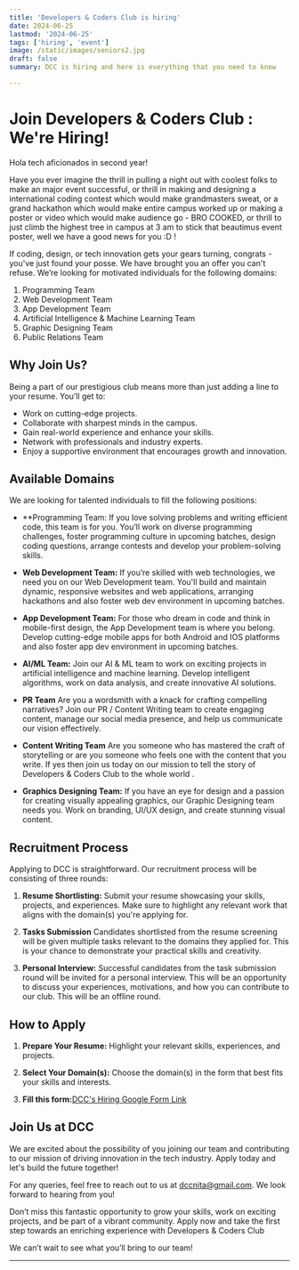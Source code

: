 ```yaml
---
title: 'Developers & Coders Club is hiring'
date: 2024-06-25
lastmod: '2024-06-25'
tags: ['hiring', 'event']
image: /static/images/seniors2.jpg
draft: false
summary: DCC is hiring and here is everything that you need to know

---
```


# Join Developers & Coders Club : We're Hiring!

Hola tech aficionados in second year!

Have you ever imagine the thrill in pulling a night out with coolest folks to make an major event successful, or thrill in making and designing a international coding contest which would make grandmasters sweat, or a grand hackathon which would make entire campus worked up or making a poster or video which would make audience go - BRO COOKED, or thrill to just climb the highest tree in campus at 3 am to stick that beautimus event poster, well we have a good news for you :D !

If coding, design, or tech innovation gets your gears turning, congrats - you've just found your posse. We have brought you an offer you can't refuse.
We’re looking for motivated individuals for the following domains:
1) Programming Team
2) Web Development Team
3) App Development Team
4) Artificial Intelligence & Machine Learning Team
5) Graphic Designing Team
6) Public Relations Team

## Why Join Us?

Being a part of our prestigious club means more than just adding a line to your resume. You’ll get to:

- Work on cutting-edge projects.
- Collaborate with sharpest minds in the campus.
- Gain real-world experience and enhance your skills.
- Network with professionals and industry experts.
- Enjoy a supportive environment that encourages growth and innovation.

## Available Domains

We are looking for talented individuals to fill the following positions:

- **Programming Team: If you love solving problems and writing efficient code, this team is for you. You’ll work on diverse programming challenges, foster programming culture in upcoming batches, design coding questions, arrange contests and develop your problem-solving skills.

- **Web Development Team:** If you’re skilled with web technologies, we need you on our Web Development team. You'll build and maintain dynamic, responsive websites and web applications, arranging hackathons and also foster web dev environment in upcoming batches.

- **App Development Team:** For those who dream in code and think in mobile-first design, the App Development team is where you belong. Develop cutting-edge mobile apps for both Android and IOS platforms and also foster app dev environment in upcoming batches.

- **AI/ML Team:** Join our AI & ML team to work on exciting projects in artificial intelligence and machine learning. Develop intelligent algorithms, work on data analysis, and create innovative AI solutions.

- **PR Team** Are you a wordsmith with a knack for crafting compelling narratives? Join our PR / Content Writing team to create engaging content, manage our social media presence, and help us communicate our vision effectively.

- **Content Writing Team** Are you someone who has mastered the craft of storytelling or are you someone who feels one with the content that you write. If yes then join us today on our mission to tell the story of Developers & Coders Club to the whole world .


- **Graphics Designing Team:** If you have an eye for design and a passion for creating visually appealing graphics, our Graphic Designing team needs you. Work on branding, UI/UX design, and create stunning visual content.

## Recruitment Process

Applying to DCC is straightforward. Our recruitment process will be consisting of three rounds:

1. **Resume Shortlisting:** Submit your resume showcasing your skills, projects, and experiences. Make sure to highlight any relevant work that aligns with the domain(s) you're applying for.

2. **Tasks Submission** Candidates shortlisted from the resume screening will be given multiple tasks relevant to the domains they applied for. This is your chance to demonstrate your practical skills and creativity.

3. **Personal Interview:** Successful candidates from the task submission round will be invited for a personal interview. This will be an opportunity to discuss your experiences, motivations, and how you can contribute to our club. This will be an offline round.

## How to Apply
1. **Prepare Your Resume:** Highlight your relevant skills, experiences, and projects.

2. **Select Your Domain(s):** Choose the domain(s) in the form that best fits your skills and interests.

3. **Fill this form:**[DCC's Hiring Google Form Link](https://forms.gle/BVE4VKV2GzsUzh5Q6)



## Join Us at DCC

We are excited about the possibility of you joining our team and contributing to our mission of driving innovation in the tech industry. Apply today and let's build the future together!

For any queries, feel free to reach out to us at [dccnita@gmail.com](mailto:dccnita@gmail.com). We look forward to hearing from you!

Don’t miss this fantastic opportunity to grow your skills, work on exciting projects, and be part of a vibrant community. Apply now and take the first step towards an enriching experience with Developers & Coders Club

We can’t wait to see what you’ll bring to our team!

---